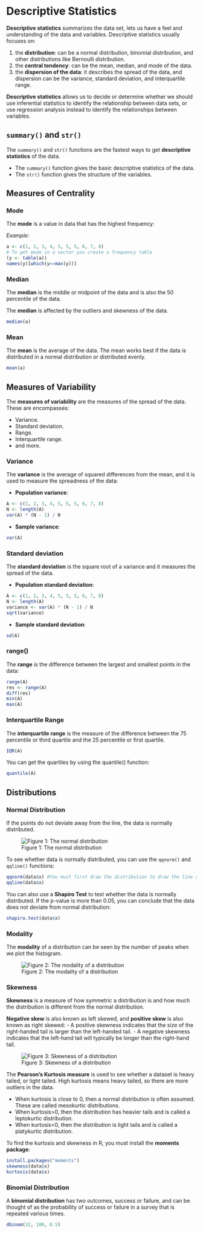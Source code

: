 # Descriptive Statistics

**Descriptive statistics** summarizes the data set, lets us have a feel and understanding of the data and variables. Descriptive statistics usually focuses on: 

1.    the **distribution**: can be a normal distribution, binomial distribution, and other distributions like Bernoulli distribution. 
2.    the **central tendency**: can be the mean, median, and mode of the data. 
3.    the **dispersion of the data**: it describes the spread of the data, and dispersion can be the variance, standard deviation, and interquartile range.

**Descriptive statistics** allows us to decide or determine whether we should use inferential statistics to identify the relationship between data sets, or use regression analysis instead to identify the relationships between variables.

## `summary()` and `str()`

The `summary()` and `str()` functions are the fastest ways to get **descriptive statistics** of the data.

-   The `summary()` function gives the basic descriptive statistics of the data.
-   The `str()` function gives the structure of the variables.

## Measures of Centrality

### Mode

The **mode** is a value in data that has the highest frequency:

*Example:*

```r
a <- c(1, 2, 3, 4, 5, 5, 5, 6, 7, 8)
# To get mode in a vector you create a frequency table
(y <- table(a)) 
names(y)[which(y==max(y))]
```

### Median

The **median** is the middle or midpoint of the data and is also the 50 percentile of the data.

The **median** is affected by the outliers and skewness of the data.

``` r
median(a)
```

### Mean

The **mean** is the average of the data. The mean works best if the data is distributed in a normal distribution or distributed evenly.

``` r
mean(a)
```

## Measures of Variability

The **measures of variability** are the measures of the spread of the data. These are encompasses:

-   Variance.
-   Standard deviation.
-   Range.
-   Interquartile range.
-   and more.

### Variance

The **variance** is the average of squared differences from the mean, and it is used to measure the spreadness of the data:

-   **Population variance**:

```r
A <- c(1, 2, 3, 4, 5, 5, 5, 6, 7, 8)
N <- length(A)
var(A) * (N - 1) / N
```

-   **Sample variance**:

```r
var(A)
```

### Standard deviation

The **standard deviation** is the square root of a variance and it measures the spread of the data.

-   **Population standard deviation**:

```r
A <- c(1, 2, 3, 4, 5, 5, 5, 6, 7, 8)
N <- length(A)
variance <- var(A) * (N - 1) / N
sqrt(variance)
```

-   **Sample standard deviation**:

```r
sd(A)
```

### range()

The **range** is the difference between the largest and smallest points in the data:

```r
range(A)	
res <- range(A)
diff(res)
min(A)
max(A)
```

### Interquartile Range

The **interquartile range** is the measure of the difference between the 75 percentile or third quartile and the 25 percentile or first quartile.

```r
IQR(A)
```

You can get the quartiles by using the quantile() function:

```r
quantile(A)
```

## Distributions

### Normal Distribution

If the points do not deviate away from the line, the data is normally distributed.

![Figure 1: The normal distribution](img/Picture2.png)

To see whether data is normally distributed, you can use the `qqnorm()` and `qqline()` functions:

``` r
qqnorm(data$x) #You must first draw the distribution to draw the line afterwards 
qqline(data$x)
```

You can also use a **Shapiro Test** to test whether the data is normally distributed. If the p-value is more than 0.05, you can conclude that the data does not deviate from normal distribution:

``` r
shapiro.test(data$x)
```

### Modality

The **modality** of a distribution can be seen by the number of peaks when we plot the histogram.

![Figure 2: The modality of a distribution](img/Picture3.png)

### Skewness

**Skewness** is a measure of how symmetric a distribution is and how much the distribution is different from the normal distribution.

**Negative skew** is also known as left skewed, and **positive skew** is also known as right skewed: - A positive skewness indicates that the size of the right-handed tail is larger than the left-handed tail. - A negative skewness indicates that the left-hand tail will typically be longer than the right-hand tail.

![Figure 3: Skewness of a distribution](img/Picture4.png)

The **Pearson's Kurtosis measure** is used to see whether a dataset is heavy tailed, or light tailed. High kurtosis means heavy tailed, so there are more outliers in the data.

-   When kurtosis is close to 0, then a normal distribution is often assumed. These are called mesokurtic distributions.\
-   When kurtosis\>0, then the distribution has heavier tails and is called a leptokurtic distribution.
-   When kurtosis\<0, then the distribution is light tails and is called a platykurtic distribution.

To find the kurtosis and skewness in R, you must install the **moments package**:

``` r
install.packages("moments")
skewness(data$x)
kurtosis(data$x)
```

### Binomial Distribution

A **binomial distribution** has two outcomes, success or failure, and can be thought of as the probability of success or failure in a survey that is repeated various times.

```r
dbinom(32, 100, 0.5)
```
